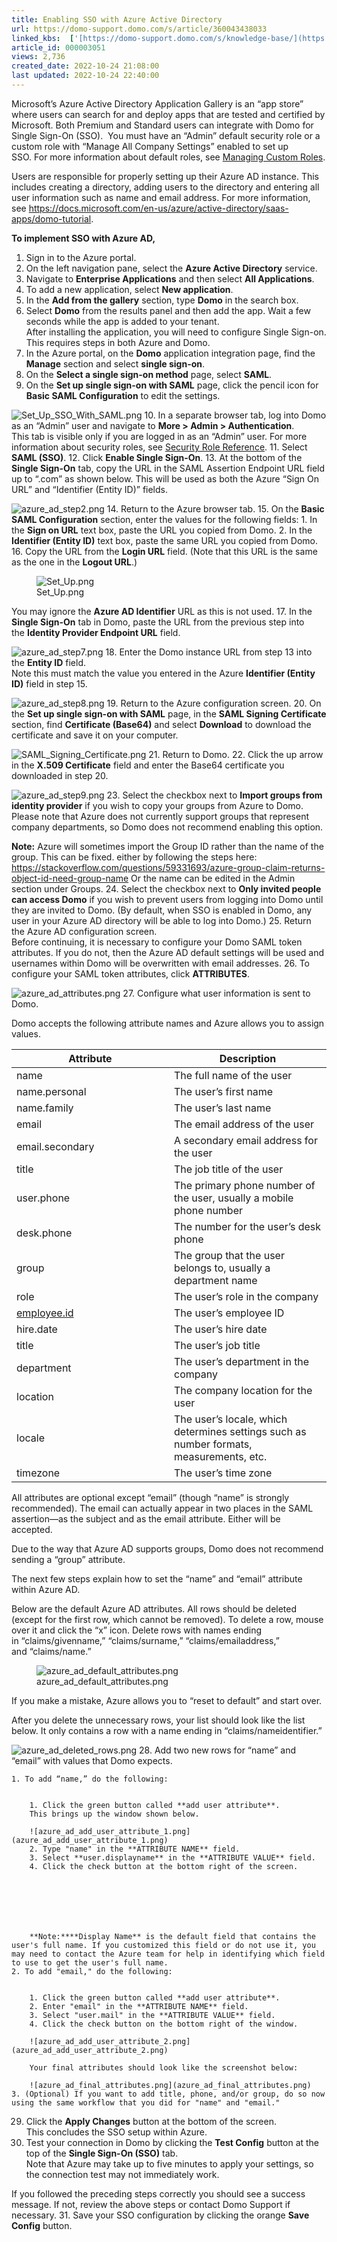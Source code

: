 ```yaml
---
title: Enabling SSO with Azure Active Directory
url: https://domo-support.domo.com/s/article/360043438033
linked_kbs:  ['[https://domo-support.domo.com/s/knowledge-base/](https://domo-support.domo.com/s/knowledge-base/)', '[https://domo-support.domo.com/s/](https://domo-support.domo.com/s/)', '[https://domo-support.domo.com/s/topic/0TO5w000000ZamlGAC](https://domo-support.domo.com/s/topic/0TO5w000000ZamlGAC)', '[https://domo-support.domo.com/s/topic/0TO5w000000ZanoGAC](https://domo-support.domo.com/s/topic/0TO5w000000ZanoGAC)', '[https://domo-support.domo.com/s/article/360043438973](https://domo-support.domo.com/s/article/360043438973)', '[https://domo-support.domo.com/s/article/360043438953](https://domo-support.domo.com/s/article/360043438953)', '[https://domo-support.domo.com/s/article/360043438033](https://domo-support.domo.com/s/article/360043438033)', '[https://domo-support.domo.com/s/topic/0TO5w000000ZanoGAC/implementing-sso](https://domo-support.domo.com/s/topic/0TO5w000000ZanoGAC/implementing-sso)', '[https://domo-support.domo.com/s/article/360043429933](https://domo-support.domo.com/s/article/360043429933)', '[https://domo-support.domo.com/s/article/360043429953](https://domo-support.domo.com/s/article/360043429953)', '[https://domo-support.domo.com/s/article/360042925494](https://domo-support.domo.com/s/article/360042925494)', '[https://domo-support.domo.com/s/article/360043429913](https://domo-support.domo.com/s/article/360043429913)', '[https://domo-support.domo.com/s/article/4408174643607](https://domo-support.domo.com/s/article/4408174643607)', '[https://domo-support.domo.com/s/login/](https://domo-support.domo.com/s/login/)']
article_id: 000003051
views: 2,736
created_date: 2022-10-24 21:08:00
last updated: 2022-10-24 22:40:00
---
```




Microsoft's Azure Active Directory Application Gallery is an "app store" where users can search for and deploy apps that are tested and certified by Microsoft. Both Premium and Standard users can integrate with Domo for Single Sign-On (SSO).  You must have an "Admin" default security role or a custom role with "Manage All Company Settings" enabled to set up SSO. For more information about default roles, see [Managing Custom Roles](/s/article/360043438973 "Default Security Role Reference").


Users are responsible for properly setting up their Azure AD instance. This includes creating a directory, adding users to the directory and entering all user information such as name and email address. For more information, see [https://docs.microsoft.com/en-us/azure/active-directory/saas-apps/domo-tutorial](https://docs.microsoft.com/en-us/azure/active-directory/saas-apps/domo-tutorial "https://azure.microsoft.com/en-us/documentation/articles/active-directory-saas-domo-tutorial/#configuring-and-testing-azure-ad-single-sign-on"). 


**To implement SSO with Azure AD,**


1. Sign in to the Azure portal.
2. On the left navigation pane, select the **Azure Active Directory** service.
3. Navigate to **Enterprise Applications** and then select **All Applications**.
4. To add a new application, select **New application**.
5. In the **Add from the gallery** section, type **Domo** in the search box.
6. Select **Domo** from the results panel and then add the app. Wait a few seconds while the app is added to your tenant.  
After installing the application, you will need to configure Single Sign-on. This requires steps in both Azure and Domo.
7. In the Azure portal, on the **Domo** application integration page, find the **Manage** section and select **single sign-on**.
8. On the **Select a single sign-on method** page, select **SAML**.
9. On the **Set up single sign-on with SAML** page, click the pencil icon for **Basic SAML Configuration** to edit the settings.  
  



![Set_Up_SSO_With_SAML.png](Set_Up_SSO_With_SAML.png)
10. In a separate browser tab, log into Domo as an "Admin" user and navigate to **More > Admin > Authentication**.  
This tab is visible only if you are logged in as an "Admin" user. For more information about security roles, see [Security Role Reference](/s/article/360043438953).
11. Select **SAML (SSO)**.
12. Click **Enable Single Sign-On**.
13. At the bottom of the **Single Sign-On** tab, copy the URL in the SAML Assertion Endpoint URL field up to ".com" as shown below. This will be used as both the Azure "Sign On URL" and "Identifier (Entity ID)" fields.  
  
![azure_ad_step2.png](azure_ad_step2.png)
14. Return to the Azure browser tab.
15. On the **Basic SAML Configuration** section, enter the values for the following fields:
	1. In the **Sign on URL** text box, paste the URL you copied from Domo.
	2. In the **Identifier (Entity ID)** text box, paste the same URL you copied from Domo.
16. Copy the URL from the **Login URL** field. (Note that this URL is the same as the one in the **Logout URL**.)  
  
![Set_Up.png](Set_Up.png)  
  
You may ignore the **Azure AD Identifier** URL as this is not used.
17. In the **Single Sign-On** tab in Domo, paste the URL from the previous step into the **Identity Provider Endpoint URL** field.  
  
![azure_ad_step7.png](azure_ad_step7.png)
18. Enter the Domo instance URL from step 13 into the **Entity ID** field.  
Note this must match the value you entered in the Azure **Identifier (Entity ID)** field in step 15.  
  
![azure_ad_step8.png](azure_ad_step8.png)
19. Return to the Azure configuration screen.
20. On the **Set up single sign-on with SAML** page, in the **SAML Signing Certificate** section, find **Certificate (Base64)** and select **Download** to download the certificate and save it on your computer.  
  



![SAML_Signing_Certificate.png](SAML_Signing_Certificate.png)
21. Return to Domo.
22. Click the up arrow in the **X.509 Certificate** field and enter the Base64 certificate you downloaded in step 20.  
  
![azure_ad_step9.png](azure_ad_step9.png)
23. Select the checkbox next to **Import groups from identity provider** if you wish to copy your groups from Azure to Domo. Please note that Azure does not currently support groups that represent company departments, so Domo does not recommend enabling this option.







**Note:** Azure will sometimes import the Group ID rather than the name of the group. This can be fixed. either by following the steps here: <https://stackoverflow.com/questions/59331693/azure-group-claim-returns-object-id-need-group-name> Or the name can be edited in the Admin section under Groups.
24. Select the checkbox next to **Only invited people can access Domo** if you wish to prevent users from logging into Domo until they are invited to Domo. (By default, when SSO is enabled in Domo, any user in your Azure AD directory will be able to log into Domo.)
25. Return the Azure AD configuration screen.  
Before continuing, it is necessary to configure your Domo SAML token attributes. If you do not, then the Azure AD default settings will be used and usernames within Domo will be overwritten with email addresses.
26. To configure your SAML token attributes, click **ATTRIBUTES**.  
  
![azure_ad_attributes.png](azure_ad_attributes.png)
27. Configure what user information is sent to Domo.  
  
Domo accepts the following attribute names and Azure allows you to assign values.



| Attribute | Description |
| --- | --- |
| name | The full name of the user |
| name.personal | The user's first name |
| name.family | The user's last name |
| email | The email address of the user |
| email.secondary | A secondary email address for the user |
| title | The job title of the user |
| user.phone | The primary phone number of the user, usually a mobile phone number |
| desk.phone | The number for the user's desk phone |
| group | The group that the user belongs to, usually a department name |
| role | The user's role in the company |
| [employee.id](http://employee.id) | The user's employee ID |
| hire.date | The user's hire date |
| title | The user's job title |
| department | The user's department in the company |
| location | The company location for the user |
| locale | The user's locale, which determines settings such as number formats, measurements, etc. |
| timezone | The user's time zone |

All attributes are optional except "email" (though "name" is strongly recommended). The email can actually appear in two places in the SAML assertion—as the subject and as the email attribute. Either will be accepted.   
  
Due to the way that Azure AD supports groups, Domo does not recommend sending a “group” attribute.  
  
The next few steps explain how to set the “name” and “email” attribute within Azure AD.  
  
Below are the default Azure AD attributes. All rows should be deleted (except for the first row, which cannot be removed). To delete a row, mouse over it and click the "x" icon. Delete rows with names ending in “claims/givenname,” “claims/surname,” “claims/emailaddress,” and “claims/name.”  
  
![azure_ad_default_attributes.png](azure_ad_default_attributes.png)  
  
If you make a mistake, Azure allows you to "reset to default" and start over.  
  
After you delete the unnecessary rows, your list should look like the list below. It only contains a row with a name ending in “claims/nameidentifier.”  
  
![azure_ad_deleted_rows.png](azure_ad_deleted_rows.png)
28. Add two new rows for “name” and “email” with values that Domo expects.


	1. To add “name,” do the following:
	
	
		1. Click the green button called **add user attribute**.  
		This brings up the window shown below.  
		  
		![azure_ad_add_user_attribute_1.png](azure_ad_add_user_attribute_1.png)
		2. Type "name" in the **ATTRIBUTE NAME** field.
		3. Select **user.displayname** in the **ATTRIBUTE VALUE** field.
		4. Click the check button at the bottom right of the screen.
		
		
		
		
		 
		
		
		**Note:****Display Name** is the default field that contains the user's full name. If you customized this field or do not use it, you may need to contact the Azure team for help in identifying which field to use to get the user's full name.
	2. To add "email," do the following:
	
	
		1. Click the green button called **add user attribute**.
		2. Enter "email" in the **ATTRIBUTE NAME** field.
		3. Select "user.mail" in the **ATTRIBUTE VALUE** field.
		4. Click the check button on the bottom right of the window.  
		  
		![azure_ad_add_user_attribute_2.png](azure_ad_add_user_attribute_2.png)  
		  
		Your final attributes should look like the screenshot below:  
		  
		![azure_ad_final_attributes.png](azure_ad_final_attributes.png)
	3. (Optional) If you want to add title, phone, and/or group, do so now using the same workflow that you did for "name" and "email."
29. Click the **Apply Changes** button at the bottom of the screen.  
This concludes the SSO setup within Azure.
30. Test your connection in Domo by clicking the **Test Config** button at the top of the **Single Sign-On (SSO)** tab.   
Note that Azure may take up to five minutes to apply your settings, so the connection test may not immediately work.   
  
If you followed the preceding steps correctly you should see a success message. If not, review the above steps or contact Domo Support if necessary.
31. Save your SSO configuration by clicking the orange **Save Config** button.

